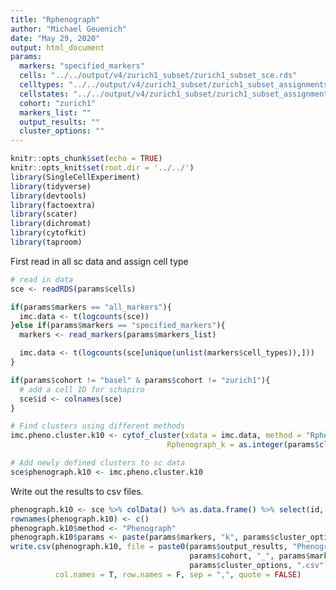```yaml
---
title: "Rphenograph"
author: "Michael Geuenich"
date: "May 29, 2020"
output: html_document
params:
  markers: "specified_markers"
  cells: "../../output/v4/zurich1_subset/zurich1_subset_sce.rds"
  celltypes: "../../output/v4/zurich1_subset/zurich1_subset_assignments_type.csv"
  cellstates: "../../output/v4/zurich1_subset/zurich1_subset_assignments_state.csv" 
  cohort: "zurich1"
  markers_list: ""
  output_results: ""
  cluster_options: ""
---
```


```r
knitr::opts_chunk$set(echo = TRUE)
knitr::opts_knit$set(root.dir = '../../')
library(SingleCellExperiment)
library(tidyverse)
library(devtools)
library(factoextra)
library(scater)
library(dichromat)
library(cytofkit)
library(taproom)
```

First read in all sc data and assign cell type
```r
# read in data
sce <- readRDS(params$cells)
```

```r
if(params$markers == "all_markers"){
  imc.data <- t(logcounts(sce))
}else if(params$markers == "specified_markers"){
  markers <- read_markers(params$markers_list)

  imc.data <- t(logcounts(sce[unique(unlist(markers$cell_types)),]))
}

if(params$cohort != "basel" & params$cohort != "zurich1"){
  # add a cell ID for schapiro
  sce$id <- colnames(sce)
}
```

```r
# Find clusters using different methods
imc.pheno.cluster.k10 <- cytof_cluster(xdata = imc.data, method = "Rphenograph",
                                   Rphenograph_k = as.integer(params$cluster_options))

# Add newly defined clusters to sc data
sce$phenograph.k10 <- imc.pheno.cluster.k10
```

Write out the results to csv files.

```r
phenograph.k10 <- sce %>% colData() %>% as.data.frame() %>% select(id, "phenograph.k10")
rownames(phenograph.k10) <- c()
phenograph.k10$method <- "Phenograph"
phenograph.k10$params <- paste(params$markers, "k", params$cluster_options, sep = "_")
write.csv(phenograph.k10, file = paste0(params$output_results, "Phenograph_clusters_", 
                                        params$cohort, "_", params$markers, "_k", 
                                        params$cluster_options, ".csv"),
          col.names = T, row.names = F, sep = ",", quote = FALSE)
```